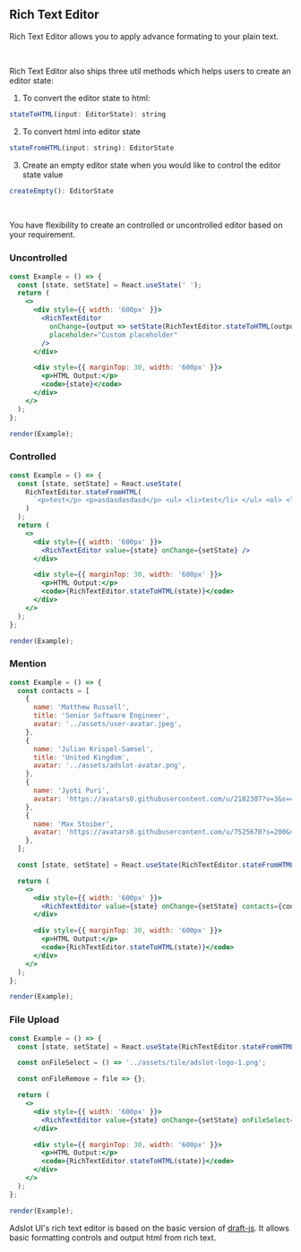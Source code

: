 
## Rich Text Editor

Rich Text Editor allows you to apply advance formating to your plain text.

<br />

Rich Text Editor also ships three util methods which helps users to create an editor state:

1. To convert the editor state to html:

```jsx
stateToHTML(input: EditorState): string
```

2. To convert html into editor state

```jsx
stateFromHTML(input: string): EditorState
```

3. Create an empty editor state when you would like to control the editor state value

```jsx
createEmpty(): EditorState
```

<br />

You have flexibility to create an controlled or uncontrolled editor based on your requirement.

### Uncontrolled

```jsx live=true
const Example = () => {
  const [state, setState] = React.useState(' ');
  return (
    <>
      <div style={{ width: '600px' }}>
        <RichTextEditor
          onChange={output => setState(RichTextEditor.stateToHTML(output))}
          placeholder="Custom placeholder"
        />
      </div>

      <div style={{ marginTop: 30, width: '600px' }}>
        <p>HTML Output:</p>
        <code>{state}</code>
      </div>
    </>
  );
};

render(Example);
```

### Controlled

```jsx live=true
const Example = () => {
  const [state, setState] = React.useState(
    RichTextEditor.stateFromHTML(
      `<p>test</p> <p>asdasdasdasd</p> <ul> <li>test</li> </ul> <ol> <li>test</li> <li>123</li> </ol>`
    )
  );
  return (
    <>
      <div style={{ width: '600px' }}>
        <RichTextEditor value={state} onChange={setState} />
      </div>

      <div style={{ marginTop: 30, width: '600px' }}>
        <p>HTML Output:</p>
        <code>{RichTextEditor.stateToHTML(state)}</code>
      </div>
    </>
  );
};

render(Example);
```

### Mention

```jsx live=true
const Example = () => {
  const contacts = [
    {
      name: 'Matthew Russell',
      title: 'Senior Software Engineer',
      avatar: '../assets/user-avatar.jpeg',
    },
    {
      name: 'Julian Krispel-Samsel',
      title: 'United Kingdom',
      avatar: '../assets/adslot-avatar.png',
    },
    {
      name: 'Jyoti Puri',
      avatar: 'https://avatars0.githubusercontent.com/u/2182307?v=3&s=400',
    },
    {
      name: 'Max Stoiber',
      avatar: 'https://avatars0.githubusercontent.com/u/7525670?s=200&v=4',
    },
  ];

  const [state, setState] = React.useState(RichTextEditor.stateFromHTML(' '));

  return (
    <>
      <div style={{ width: '600px' }}>
        <RichTextEditor value={state} onChange={setState} contacts={contacts} />
      </div>

      <div style={{ marginTop: 30, width: '600px' }}>
        <p>HTML Output:</p>
        <code>{RichTextEditor.stateToHTML(state)}</code>
      </div>
    </>
  );
};

render(Example);
```

### File Upload

```jsx live=true
const Example = () => {
  const [state, setState] = React.useState(RichTextEditor.stateFromHTML(' '));

  const onFileSelect = () => '../assets/tile/adslot-logo-1.png';

  const onFileRemove = file => {};

  return (
    <>
      <div style={{ width: '600px' }}>
        <RichTextEditor value={state} onChange={setState} onFileSelect={onFileSelect} onFileRemove={onFileRemove} />
      </div>

      <div style={{ marginTop: 30, width: '600px' }}>
        <p>HTML Output:</p>
        <code>{RichTextEditor.stateToHTML(state)}</code>
      </div>
    </>
  );
};

render(Example);
```

<DesignNotes>
  Adslot UI's rich text editor is based on the basic version of <a href="https://draftjs.org/">draft-js</a>. It allows
  basic formatting controls and output html from rich text.
</DesignNotes>

<Props componentName="RichTextEditor" />

